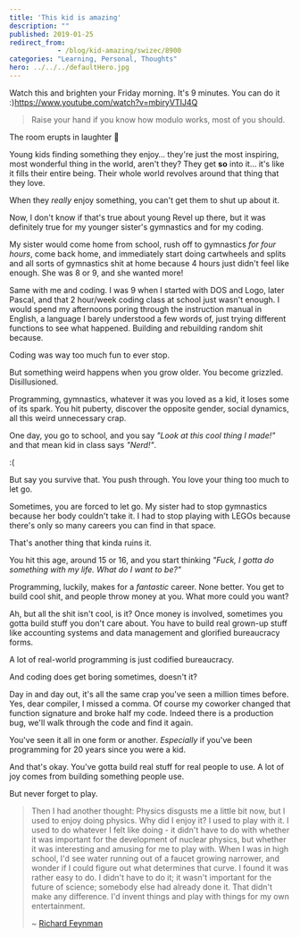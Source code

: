 ```yaml
---
title: 'This kid is amazing'
description: ""
published: 2019-01-25
redirect_from: 
            - /blog/kid-amazing/swizec/8900
categories: "Learning, Personal, Thoughts"
hero: ../../../defaultHero.jpg
---
```


Watch this and brighten your Friday morning. It's 9 minutes. You can do it :)<https://www.youtube.com/watch?v=mbiryVTIJ4Q>

> Raise your hand if you know how modulo works, most of you should.

The room erupts in laughter 🤣

Young kids finding something they enjoy… they're just the most inspiring, most wonderful thing in the world, aren't they? They get **so** into it… it's like it fills their entire being. Their whole world revolves around that thing that they love.

When they _really_ enjoy something, you can't get them to shut up about it.

Now, I don't know if that's true about young Revel up there, but it was definitely true for my younger sister's gymnastics and for my coding.

My sister would come home from school, rush off to gymnastics _for four hours_, come back home, and immediately start doing cartwheels and splits and all sorts of gymnastics shit at home because 4 hours just didn't feel like enough. She was 8 or 9, and she wanted more!

Same with me and coding. I was 9 when I started with DOS and Logo, later Pascal, and that 2 hour/week coding class at school just wasn't enough. I would spend my afternoons poring through the instruction manual in English, a language I barely understood a few words of, just trying different functions to see what happened. Building and rebuilding random shit because.

Coding was way too much fun to ever stop.

But something weird happens when you grow older. You become grizzled. Disillusioned.

Programming, gymnastics, whatever it was you loved as a kid, it loses some of its spark. You hit puberty, discover the opposite gender, social dynamics, all this weird unnecessary crap.

One day, you go to school, and you say _"Look at this cool thing I made!"_ and that mean kid in class says _"Nerd!"_.

:(

But say you survive that. You push through. You love your thing too much to let go.

Sometimes, you are forced to let go. My sister had to stop gymnastics because her body couldn't take it. I had to stop playing with LEGOs because there's only so many careers you can find in that space.

That's another thing that kinda ruins it.

You hit this age, around 15 or 16, and you start thinking _"Fuck, I gotta do something with my life. What do I want to be?"_

Programming, luckily, makes for a _fantastic_ career. None better. You get to build cool shit, and people throw money at you. What more could you want?

Ah, but all the shit isn't cool, is it? Once money is involved, sometimes you gotta build stuff you don't care about. You have to build real grown-up stuff like accounting systems and data management and glorified bureaucracy forms.

A lot of real-world programming is just codified bureaucracy.

And coding does get boring sometimes, doesn't it?

Day in and day out, it's all the same crap you've seen a million times before. Yes, dear compiler, I missed a comma. Of course my coworker changed that function signature and broke half my code. Indeed there is a production bug, we'll walk through the code and find it again.

You've seen it all in one form or another. _Especially_ if you've been programming for 20 years since you were a kid.

And that's okay. You've gotta build real stuff for real people to use. A lot of joy comes from building something people use.

But never forget to play.

> Then I had another thought: Physics disgusts me a little bit now, but I used to enjoy doing physics. Why did I enjoy it? I used to play with it. I used to do whatever I felt like doing - it didn't have to do with whether it was important for the development of nuclear physics, but whether it was interesting and amusing for me to play with. When I was in high school, I'd see water running out of a faucet growing narrower, and wonder if I could figure out what determines that curve. I found it was rather easy to do. I didn't have to do it; it wasn't important for the future of science; somebody else had already done it. That didn't make any difference. I'd invent things and play with things for my own entertainment.
>
> ~ [Richard Feynman](http://www.creativitypost.com/science/spinning_plates_and_the_serious_play_of_richard_feynman)
